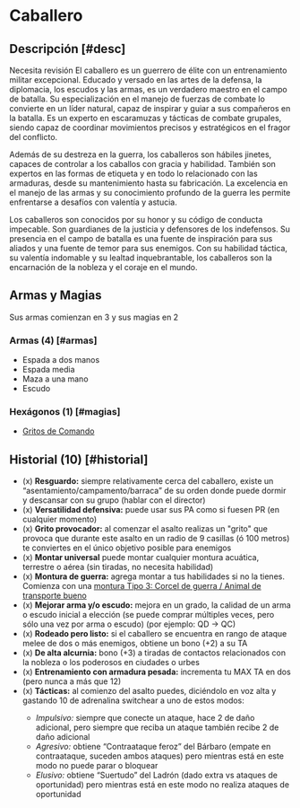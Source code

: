 
# Caballero

<Bleed>
  <Screenshot src={knightPic} alt="placeholder" full />
</Bleed>

## Descripción [#desc]

<Callout type="warning" emoji="🔎">
  Necesita revisión
</Callout>
El caballero es un guerrero de élite con un entrenamiento militar excepcional. Educado
y versado en las artes de la defensa, la diplomacia, los escudos y las armas, es
un verdadero maestro en el campo de batalla. Su especialización en el manejo de fuerzas
de combate lo convierte en un líder natural, capaz de inspirar y guiar a sus compañeros
en la batalla. Es un experto en escaramuzas y tácticas de combate grupales, siendo
capaz de coordinar movimientos precisos y estratégicos en el fragor del conflicto.

Además de su destreza en la guerra, los caballeros son hábiles jinetes, capaces de
controlar a los caballos con gracia y habilidad. También son expertos en las formas
de etiqueta y en todo lo relacionado con las armaduras, desde su mantenimiento hasta
su fabricación. La excelencia en el manejo de las armas y su conocimiento profundo
de la guerra les permite enfrentarse a desafíos con valentía y astucia.

Los caballeros son conocidos por su honor y su código de conducta impecable. Son
guardianes de la justicia y defensores de los indefensos. Su presencia en el campo
de batalla es una fuente de inspiración para sus aliados y una fuente de temor para
sus enemigos. Con su habilidad táctica, su valentía indomable y su lealtad inquebrantable,
los caballeros son la encarnación de la nobleza y el coraje en el mundo.

## Armas y Magias

Sus armas comienzan en 3 y sus magias en 2

### Armas (4) [#armas]

- Espada a dos manos
- Espada media
- Maza a una mano
- Escudo

### Hexágonos (1) [#magias]

- [Gritos de Comando](/docs/list-hexagons/e28)

## Historial (10) [#historial]

- (x) **Resguardo:** <Pill type="c" /> siempre relativamente cerca del caballero, existe un “asentamiento/campamento/barraca” de su orden donde puede dormir y descansar con su grupo (hablar con el director)
- (x) **Versatilidad defensiva:** <Pill type="p" /><Pill type="u" /> puede usar sus PA como si fuesen PR (en cualquier momento)
- (x) **Grito provocador:** <Pill type="s" /><Pill type="ex" /> al comenzar el asalto realizas un "grito" que provoca que durante este asalto en un radio de 9 casillas (ó 100 metros) te conviertes en el único objetivo posible para enemigos
- (x) **Montar universal** <Pill type="c" /> puede montar cualquier montura acuática, terrestre o aérea (sin tiradas, no necesita habilidad)
- (x) **Montura de guerra:** agrega montar a tus habilidades si no la tienes. Comienza con una [montura Tipo 3: Corcel de guerra / Animal de transporte bueno](/docs/list-annex/mounts)
- (x) **Mejorar arma y/o escudo:** <Pill type="u"/> mejora en un grado, la calidad de un arma o escudo inicial a elección (se puede comprar múltiples veces, pero sólo una vez por arma o escudo) (por ejemplo: QD -> QC)
- (x) **Rodeado pero listo:** <Pill type="p"/> si el caballero se encuentra en rango de ataque melee de dos o más enemigos, obtiene un bono (+2) a su TA
- (x) **De alta alcurnia:** <Pill type="c"/> bono (+3) a tiradas de contactos relacionados con la nobleza o los poderosos en ciudades o urbes
- (x) **Entrenamiento con armadura pesada:** <Pill type="p"/> incrementa tu MAX TA en dos (pero nunca a más que 12)
- (x) **Tácticas:** <Pill type="s"/> al comienzo del asalto puedes, diciéndolo en voz alta y gastando 10 de adrenalina switchear a uno de estos modos:
  - _Impulsivo:_ siempre que conecte un ataque, hace 2 de daño adicional, pero siempre que reciba un ataque también recibe 2 de daño adicional
  - _Agresivo:_ obtiene “Contraataque feroz” del Bárbaro (empate en contraataque, suceden ambos ataques) pero mientras está en este modo no puede parar o bloquear
  - _Elusivo:_ obtiene “Suertudo” del Ladrón (dado extra vs ataques de oportunidad) pero mientras está en este modo no realiza ataques de oportunidad

